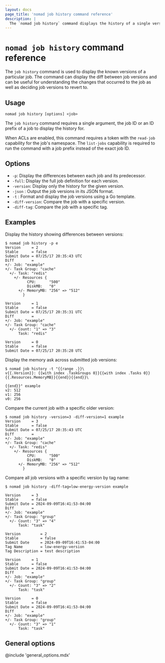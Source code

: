 ```yaml
---
layout: docs
page_title: 'nomad job history command reference'
description: |
  The `nomad job history` command displays the history of a single version or all tracked versions of a job. Optionally display the difference between two versions or tags or differences between each job and its predecessor.
---
```


# `nomad job history` command reference

The `job history` command is used to display the known versions of a particular
job. The command can display the diff between job versions and can be useful for
understanding the changes that occurred to the job as well as deciding job
versions to revert to.

## Usage

```plaintext
nomad job history [options] <job>
```

The `job history` command requires a single argument, the job ID or an ID prefix
of a job to display the history for.

When ACLs are enabled, this command requires a token with the `read-job`
capability for the job's namespace. The `list-jobs` capability is required to
run the command with a job prefix instead of the exact job ID.

## Options

- `-p`: Display the differences between each job and its predecessor.
- `-full`: Display the full job definition for each version.
- `-version`: Display only the history for the given version.
- `-json` : Output the job versions in its JSON format.
- `-t` : Format and display the job versions using a Go template.
- `-diff-version`: Compare the job with a specific version.
- `-diff-tag`: Compare the job with a specific tag.


## Examples

Display the history showing differences between versions:

```shell-session
$ nomad job history -p e
Version     = 2
Stable      = false
Submit Date = 07/25/17 20:35:43 UTC
Diff        =
+/- Job: "example"
+/- Task Group: "cache"
  +/- Task: "redis"
    +/- Resources {
          CPU:      "500"
          DiskMB:   "0"
      +/- MemoryMB: "256" => "512"
        }

Version     = 1
Stable      = false
Submit Date = 07/25/17 20:35:31 UTC
Diff        =
+/- Job: "example"
+/- Task Group: "cache"
  +/- Count: "1" => "3"
      Task: "redis"

Version     = 0
Stable      = false
Submit Date = 07/25/17 20:35:28 UTC
```

Display the memory ask across submitted job versions:

```shell-session
$ nomad job history -t "{{range .}}\
v{{.Version}}: {{with index .TaskGroups 0}}{{with index .Tasks 0}}{{.Resources.MemoryMB}}{{end}}{{end}}\

{{end}}" example
v2: 512
v1: 256
v0: 256
```

Compare the current job with a specific older version:

```shell-session
$ nomad job history -version=3 -diff-version=1 example
Version     = 3
Stable      = false
Submit Date = 07/25/17 20:35:43 UTC
Diff        =
+/- Job: "example"
+/- Task Group: "cache"
  +/- Task: "redis"
    +/- Resources {
          CPU:      "500"
          DiskMB:   "0"
      +/- MemoryMB: "256" => "512"
        }
```

Compare all job versions with a specific version by tag name:

```shell-session
$ nomad job history -diff-tag=low-energy-version example

Version     = 3
Stable      = false
Submit Date = 2024-09-09T16:41:53-04:00
Diff        =
+/- Job: "example"
+/- Task Group: "group"
  +/- Count: "3" => "4"
      Task: "task"

Version         = 2
Stable          = false
Submit Date     = 2024-09-09T16:41:53-04:00
Tag Name        = low-energy-version
Tag Description = test description

Version     = 1
Stable      = false
Submit Date = 2024-09-09T16:41:53-04:00
Diff        =
+/- Job: "example"
+/- Task Group: "group"
  +/- Count: "3" => "2"
      Task: "task"

Version     = 0
Stable      = false
Submit Date = 2024-09-09T16:41:53-04:00
Diff        =
+/- Job: "example"
+/- Task Group: "group"
  +/- Count: "3" => "1"
      Task: "task"
```

## General options

@include 'general_options.mdx'
